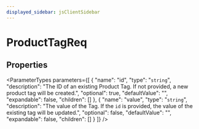 ```yaml
---
displayed_sidebar: jsClientSidebar
---
```



# ProductTagReq

## Properties

<ParameterTypes parameters={[
  {
    "name": "id",
    "type": "`string`",
    "description": "The ID of an existing Product Tag. If not provided, a new product tag will be created.",
    "optional": true,
    "defaultValue": "",
    "expandable": false,
    "children": []
  },
  {
    "name": "value",
    "type": "`string`",
    "description": "The value of the Tag. If the `id` is provided, the value of the existing tag will be updated.",
    "optional": false,
    "defaultValue": "",
    "expandable": false,
    "children": []
  }
]} />
